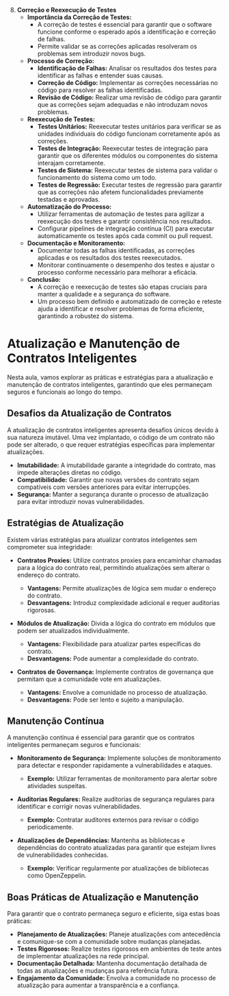 8. **Correção e Reexecução de Testes**
   - **Importância da Correção de Testes:**
     - A correção de testes é essencial para garantir que o software funcione conforme o esperado após a identificação e correção de falhas.
     - Permite validar se as correções aplicadas resolveram os problemas sem introduzir novos bugs.
   - **Processo de Correção:**
     - **Identificação de Falhas:** Analisar os resultados dos testes para identificar as falhas e entender suas causas.
     - **Correção de Código:** Implementar as correções necessárias no código para resolver as falhas identificadas.
     - **Revisão de Código:** Realizar uma revisão de código para garantir que as correções sejam adequadas e não introduzam novos problemas.
   - **Reexecução de Testes:**
     - **Testes Unitários:** Reexecutar testes unitários para verificar se as unidades individuais do código funcionam corretamente após as correções.
     - **Testes de Integração:** Reexecutar testes de integração para garantir que os diferentes módulos ou componentes do sistema interajam corretamente.
     - **Testes de Sistema:** Reexecutar testes de sistema para validar o funcionamento do sistema como um todo.
     - **Testes de Regressão:** Executar testes de regressão para garantir que as correções não afetem funcionalidades previamente testadas e aprovadas.
   - **Automatização do Processo:**
     - Utilizar ferramentas de automação de testes para agilizar a reexecução dos testes e garantir consistência nos resultados.
     - Configurar pipelines de integração contínua (CI) para executar automaticamente os testes após cada commit ou pull request.
   - **Documentação e Monitoramento:**
     - Documentar todas as falhas identificadas, as correções aplicadas e os resultados dos testes reexecutados.
     - Monitorar continuamente o desempenho dos testes e ajustar o processo conforme necessário para melhorar a eficácia.
   - **Conclusão:**
     - A correção e reexecução de testes são etapas cruciais para manter a qualidade e a segurança do software.
     - Um processo bem definido e automatizado de correção e reteste ajuda a identificar e resolver problemas de forma eficiente, garantindo a robustez do sistema.

# Atualização e Manutenção de Contratos Inteligentes

Nesta aula, vamos explorar as práticas e estratégias para a atualização e manutenção de contratos inteligentes, garantindo que eles permaneçam seguros e funcionais ao longo do tempo.

## Desafios da Atualização de Contratos

A atualização de contratos inteligentes apresenta desafios únicos devido à sua natureza imutável. Uma vez implantado, o código de um contrato não pode ser alterado, o que requer estratégias específicas para implementar atualizações.

- **Imutabilidade:** A imutabilidade garante a integridade do contrato, mas impede alterações diretas no código.
- **Compatibilidade:** Garantir que novas versões do contrato sejam compatíveis com versões anteriores para evitar interrupções.
- **Segurança:** Manter a segurança durante o processo de atualização para evitar introduzir novas vulnerabilidades.

## Estratégias de Atualização

Existem várias estratégias para atualizar contratos inteligentes sem comprometer sua integridade:

- **Contratos Proxies:** Utilize contratos proxies para encaminhar chamadas para a lógica do contrato real, permitindo atualizações sem alterar o endereço do contrato.

  - **Vantagens:** Permite atualizações de lógica sem mudar o endereço do contrato.
  - **Desvantagens:** Introduz complexidade adicional e requer auditorias rigorosas.

- **Módulos de Atualização:** Divida a lógica do contrato em módulos que podem ser atualizados individualmente.

  - **Vantagens:** Flexibilidade para atualizar partes específicas do contrato.
  - **Desvantagens:** Pode aumentar a complexidade do contrato.

- **Contratos de Governança:** Implemente contratos de governança que permitam que a comunidade vote em atualizações.
  - **Vantagens:** Envolve a comunidade no processo de atualização.
  - **Desvantagens:** Pode ser lento e sujeito a manipulação.

## Manutenção Contínua

A manutenção contínua é essencial para garantir que os contratos inteligentes permaneçam seguros e funcionais:

- **Monitoramento de Segurança:** Implemente soluções de monitoramento para detectar e responder rapidamente a vulnerabilidades e ataques.

  - **Exemplo:** Utilizar ferramentas de monitoramento para alertar sobre atividades suspeitas.

- **Auditorias Regulares:** Realize auditorias de segurança regulares para identificar e corrigir novas vulnerabilidades.

  - **Exemplo:** Contratar auditores externos para revisar o código periodicamente.

- **Atualizações de Dependências:** Mantenha as bibliotecas e dependências do contrato atualizadas para garantir que estejam livres de vulnerabilidades conhecidas.
  - **Exemplo:** Verificar regularmente por atualizações de bibliotecas como OpenZeppelin.

## Boas Práticas de Atualização e Manutenção

Para garantir que o contrato permaneça seguro e eficiente, siga estas boas práticas:

- **Planejamento de Atualizações:** Planeje atualizações com antecedência e comunique-se com a comunidade sobre mudanças planejadas.
- **Testes Rigorosos:** Realize testes rigorosos em ambientes de teste antes de implementar atualizações na rede principal.
- **Documentação Detalhada:** Mantenha documentação detalhada de todas as atualizações e mudanças para referência futura.
- **Engajamento da Comunidade:** Envolva a comunidade no processo de atualização para aumentar a transparência e a confiança.
